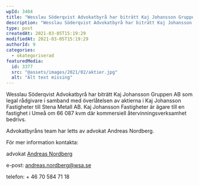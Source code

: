 ```yaml
---
wpId: 3404
title: "Wesslau Söderqvist Advokatbyrå har biträtt Kaj Johansson Gruppen AB vid överlåtelse av aktierna i Kaj Johansson Fastigheter AB"
description: "Wesslau Söderqvist Advokatbyrå har biträtt Kaj Johansson Gruppen AB som legal rådgivare i samband med överlåtelsen av aktierna i Kaj Johansson Fastigheter till Stena Metall AB. Kaj Johansson Fastigheter är&hellip;"
type: post
createdAt: 2021-03-05T15:19:29
modifiedAt: 2021-03-05T15:19:29
authorId: 9
categories:
  - okategoriserad
featuredMedia:
  id: 3377
  src: "@assets/images/2021/02/aktier.jpg"
  alt: "Alt text missing"
---
```


Wesslau Söderqvist Advokatbyrå har biträtt Kaj Johansson Gruppen AB som legal rådgivare i samband med överlåtelsen av aktierna i Kaj Johansson Fastigheter till Stena Metall AB. Kaj Johansson Fastigheter är ägare till en fastighet i Umeå om 66 087 kvm där kommersiell återvinningsverksamhet bedrivs.

Advokatbyråns team har letts av advokat Andreas Nordberg.

För mer information kontakta:

advokat [Andreas Nordberg](/medarbetare/andreas-nordberg/)

e-post: [andreas.nordberg@wsa.se](mailto:andreas.nordberg@wsa.se)

telefon: + 46 70 584 71 18